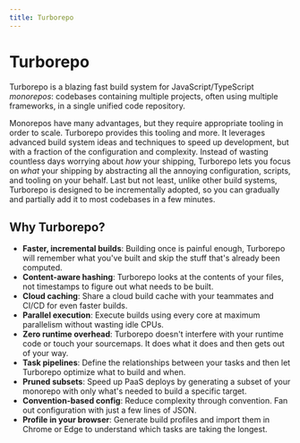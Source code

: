 ```yaml
---
title: Turborepo
---
```



# Turborepo

<Features />

Turborepo is a blazing fast build system for JavaScript/TypeScript _monorepos_: codebases containing multiple
projects, often using multiple frameworks, in a single unified
code repository.

Monorepos have many advantages, but they require appropriate tooling in order to scale. Turborepo provides this tooling and more. It leverages advanced build system ideas and techniques to speed up development, but with a fraction of the configuration and complexity. Instead of wasting countless days worrying about _how_ your shipping, Turborepo lets you focus on _what_ your shipping by abstracting all the annoying configuration, scripts, and tooling on your behalf. Last but not least, unlike other build systems, Turborepo is designed to be incrementally adopted, so you can gradually and partially add it to most codebases in a few minutes.

## Why Turborepo?

- **Faster, incremental builds**: Building once is painful enough, Turborepo will remember what you've built and skip the stuff that's already been computed.
- **Content-aware hashing**: Turborepo looks at the contents of your files, not timestamps to figure out what needs to be built.
- **Cloud caching**: Share a cloud build cache with your teammates and CI/CD for even faster builds.
- **Parallel execution**: Execute builds using every core at maximum parallelism without wasting idle CPUs.
- **Zero runtime overhead**: Turborepo doesn't interfere with your runtime code or touch your sourcemaps. It does what it does and then gets out of your way.
- **Task pipelines**: Define the relationships between your tasks and then let Turborepo optimize what to build and when.
- **Pruned subsets**: Speed up PaaS deploys by generating a subset of your monorepo with only what's needed to build a specific target.
- **Convention-based config**: Reduce complexity through convention. Fan out configuration with just a few lines of JSON.
- **Profile in your browser**: Generate build profiles and import them in Chrome or Edge to understand which tasks are taking the longest.
